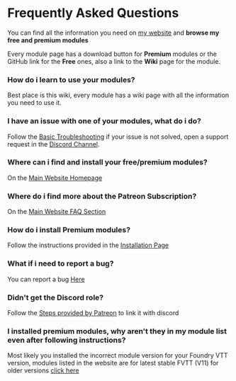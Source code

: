 # Frequently Asked Questions

You can find all the information you need on [my website](https://theripper93.com/) and **browse my free and premium modules**

Every module page has a download button for **Premium** modules or the GitHub link for the **Free** ones, also a link to the **Wiki** page for the module.

<section className='steps-container-h3'>

### **How do i learn to use your modules?**
Best place is this wiki, every module has a wiki page with all the information you need to use it.
### **I have an issue with one of your modules, what do i do?**
Follow the [Basic Troubleshooting](https://theripper93.com/info/troubleshooting) if your issue is not solved, open a support request in the [Discord Channel](https://discord.com/invite/F53gBjR97G).
### **Where can i find and install your free/premium modules?**
On the [Main Website Homepage](https://www.theripper93.com/#modules)
### **Where do i find more about the Patreon Subscription?**
On the [Main Website FAQ Section](https://theripper93.com/info/faq)
### **How do i install Premium modules?**
Follow the instructions provided in the [Installation Page](https://theripper93.com/info/installation)
### **What if i need to report a bug?**
You can report a bug [Here](https://theripper93.com/info/issues)
### **Didn't get the Discord role?**
Follow the [Steps provided by Patreon](https://tinyurl.com/bdcrectj) to link it with discord
### **I installed premium modules, why aren't they in my module list even after following instructions?**
Most likely you installed the incorrect module version for your Foundry VTT version, modules listed in the website are for latest stable FVTT (V11) for older versions [click here](https://wiki.theripper93.com/premium/megapack)

</section>